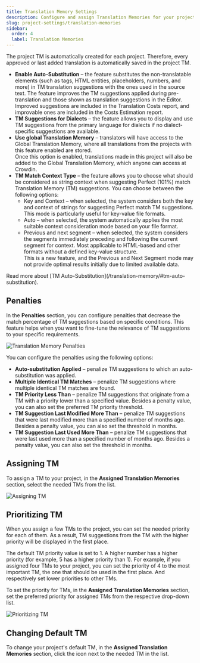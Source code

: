 ```yaml
---
title: Translation Memory Settings
description: Configure and assign Translation Memories for your project
slug: project-settings/translation-memories
sidebar:
  order: 4
  label: Translation Memories
---
```



The project TM is automatically created for each project. Therefore, every approved or last added translation is automatically saved in the project TM.

* **Enable Auto-Substitution** &ndash; the feature substitutes the non-translatable elements (such as tags, HTML entities, placeholders, numbers, and more) in TM translation suggestions with the ones used in the source text. The feature improves the TM suggestions applied during pre-translation and those shown as translation suggestions in the Editor. Improved suggestions are included in the Translation Costs report, and improvable ones are included in the Costs Estimation report.
* **TM Suggestions for Dialects** &ndash; the feature allows you to display and use TM suggestions from the primary language for dialects if no dialect-specific suggestions are available.
* **Use global Translation Memory** &ndash; translators will have access to the Global Translation Memory, where all translations from the projects with this feature enabled are stored.
  <Aside>
    Once this option is enabled, translations made in this project will also be added to the Global Translation Memory, which anyone can access at Crowdin.
  </Aside>
* **TM Match Context Type** &ndash; the feature allows you to choose what should be considered as string context when suggesting Perfect (101%) match Translation Memory (TM) suggestions. You can choose between the following options:
  * Key and Context &ndash; when selected, the system considers both the key and context of strings for suggesting Perfect match TM suggestions. This mode is particularly useful for key-value file formats.
  * Auto &ndash; when selected, the system automatically applies the most suitable context consideration mode based on your file format.
  * Previous and next segment &ndash; when selected, the system considers the segments immediately preceding and following the current segment for context. Most applicable to HTML-based and other formats without a defined key-value structure.
    <Aside>This is a new feature, and the Previous and Next Segment mode may not provide optimal results initially due to limited available data.</Aside>

<ReadMore>
  Read more about [TM Auto-Substitution](/translation-memory/#tm-auto-substitution).
</ReadMore>

## Penalties

In the **Penalties** section, you can configure penalties that decrease the match percentage of TM suggestions based on specific conditions. This feature helps when you want to fine-tune the relevance of TM suggestions to your specific requirements.

<Image src={tmPenalties} alt="Translation Memory Penalties" />

You can configure the penalties using the following options:

* **Auto-substitution Applied** &ndash; penalize TM suggestions to which an auto-substitution was applied.
* **Multiple Identical TM Matches** &ndash; penalize TM suggestions where multiple identical TM matches are found.
* **TM Priority Less Than** &ndash; penalize TM suggestions that originate from a TM with a priority lower than a specified value. Besides a penalty value, you can also set the preferred TM priority threshold.
* **TM Suggestion Last Modified More Than** &ndash; penalize TM suggestions that were last modified more than a specified number of months ago. Besides a penalty value, you can also set the threshold in months.
* **TM Suggestion Last Used More Than** &ndash; penalize TM suggestions that were last used more than a specified number of months ago. Besides a penalty value, you can also set the threshold in months.

## Assigning TM

To assign a TM to your project, in the **Assigned Translation Memories** section, select the needed TMs from the list.

<Image src={tmAssigning} alt="Assigning TM" />

## Prioritizing TM

When you assign a few TMs to the project, you can set the needed priority for each of them. As a result, TM suggestions from the TM with the higher priority will be displayed in the first place.

The default TM priority value is set to 1. A higher number has a higher priority (for example, 5 has a higher priority than 1). For example, if you assigned four TMs to your project, you can set the priority of 4 to the most important TM, the one that should be used in the first place. And respectively set lower priorities to other TMs.

To set the priority for TMs, in the **Assigned Translation Memories** section, set the preferred priority for assigned TMs from the respective drop-down list.

<Image src={tmPrioritizing} alt="Prioritizing TM" />

## Changing Default TM

To change your project's default TM, in the **Assigned Translation Memories** section, click the <Icon name="mdi:star-outline" class="inline-icon" /> icon next to the needed TM in the list.
